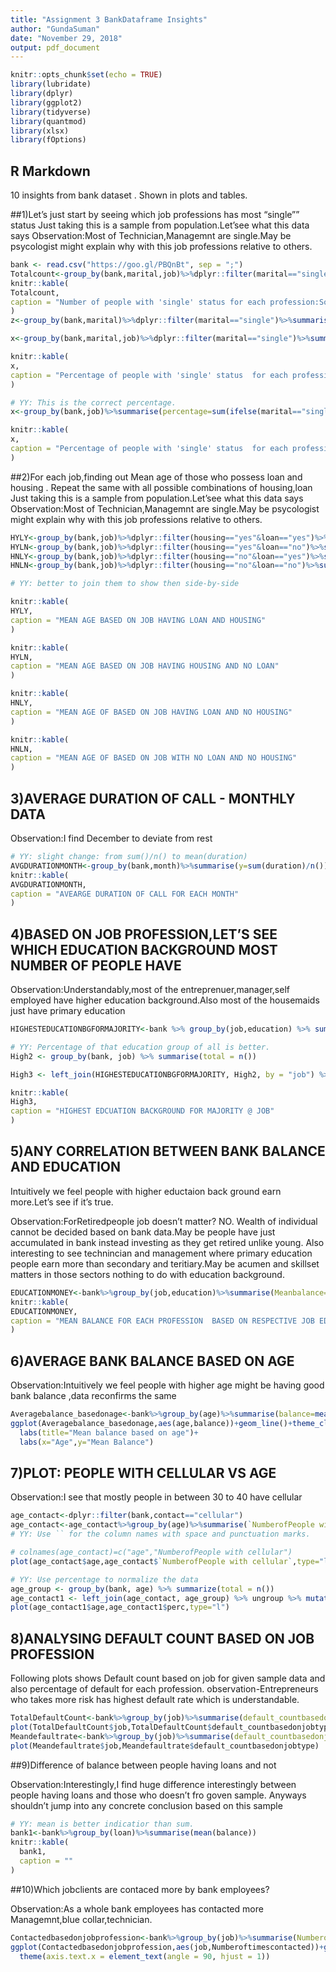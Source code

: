 ```yaml
---
title: "Assignment 3 BankDataframe Insights"
author: "GundaSuman"
date: "November 29, 2018"
output: pdf_document
---
```


```r
knitr::opts_chunk$set(echo = TRUE)
library(lubridate)
library(dplyr)
library(ggplot2)
library(tidyverse)
library(quantmod)
library(xlsx)
library(fOptions)
```

## R Markdown

10 insights from bank dataset .
Shown in plots and tables.

##1)Let's just start by seeing which job professions has most "single"" status
Just taking this is a sample from population.Let'see what this data says
Observation:Most of Technician,Managemnt are single.May be  psycologist might explain why with this job professions relative to others.
```r
bank <- read.csv("https://goo.gl/PBQnBt", sep = ";")
Totalcount<-group_by(bank,marital,job)%>%dplyr::filter(marital=="single")%>%summarise(count=n())%>%arrange(count)
knitr::kable(
Totalcount,
caption = "Number of people with 'single' status for each profession:Sorted"
)
z<-group_by(bank,marital)%>%dplyr::filter(marital=="single")%>%summarise(totalsingle=n())

x<-group_by(bank,marital,job)%>%dplyr::filter(marital=="single")%>%summarise(percentage=n()/1196)%>%arrange(percentage)

knitr::kable(
x,
caption = "Percentage of people with 'single' status  for each profession:Sorted"
)

# YY: This is the correct percentage.
x<-group_by(bank,job)%>%summarise(percentage=sum(ifelse(marital=="single", 1, 0)/n()))%>%arrange(percentage)

knitr::kable(
x,
caption = "Percentage of people with 'single' status  for each profession:Sorted"
)

```

##2)For each job,finding out Mean age of those who possess loan and housing . Repeat the same with all possible combinations of housing,loan
Just taking this is a sample from population.Let'see what this data says
Observation:Most of Technician,Managemnt are single.May be  psycologist might explain why with this job professions relative to others.
```r

HYLY<-group_by(bank,job)%>%dplyr::filter(housing=="yes"&loan=="yes")%>%summarise(x=mean(age))%>%arrange(x)
HYLN<-group_by(bank,job)%>%dplyr::filter(housing=="yes"&loan=="no")%>%summarise(x=mean(age))%>%arrange(x)
HNLY<-group_by(bank,job)%>%dplyr::filter(housing=="no"&loan=="yes")%>%summarise(x=mean(age))%>%arrange(x)
HNLN<-group_by(bank,job)%>%dplyr::filter(housing=="no"&loan=="no")%>%summarise(x=mean(age))%>%arrange(x)

# YY: better to join them to show then side-by-side

knitr::kable(
HYLY,
caption = "MEAN AGE BASED ON JOB HAVING LOAN AND HOUSING"
)

knitr::kable(
HYLN,
caption = "MEAN AGE BASED ON JOB HAVING HOUSING AND NO LOAN"
)

knitr::kable(
HNLY,
caption = "MEAN AGE OF BASED ON JOB HAVING LOAN AND NO HOUSING"
)

knitr::kable(
HNLN,
caption = "MEAN AGE OF BASED ON JOB WITH NO LOAN AND NO HOUSING"
)

```

## 3)AVERAGE DURATION OF CALL - MONTHLY DATA
Observation:I find December to  deviate from rest


```r
# YY: slight change: from sum()/n() to mean(duration)
AVGDURATIONMONTH<-group_by(bank,month)%>%summarise(y=sum(duration)/n())%>%arrange(y)
knitr::kable(
AVGDURATIONMONTH,
caption = "AVEARGE DURATION OF CALL FOR EACH MONTH"
)
```

## 4)BASED ON JOB PROFESSION,LET'S SEE WHICH EDUCATION BACKGROUND MOST NUMBER OF PEOPLE HAVE

Observation:Understandably,most of the entreprenuer,manager,self employed have higher education background.Also most of the housemaids just have primary education 


```r
HIGHESTEDUCATIONBGFORMAJORITY<-bank %>% group_by(job,education) %>% summarize(count = n()) %>% dplyr::filter(count == max(count))

# YY: Percentage of that education group of all is better.
High2 <- group_by(bank, job) %>% summarise(total = n())

High3 <- left_join(HIGHESTEDUCATIONBGFORMAJORITY, High2, by = "job") %>% ungroup() %>% mutate(perc = count / total) %>% arrange(perc) %>% select(-count, -total) %>% arrange(perc)

knitr::kable(
High3,
caption = "HIGHEST EDCUATION BACKGROUND FOR MAJORITY @ JOB"
)

```

## 5)ANY CORRELATION BETWEEN BANK BALANCE AND EDUCATION

Intuitively we feel people with higher eductaion back ground earn more.Let's see if it's true.

Observation:ForRetiredpeople job doesn't matter? NO. Wealth of individual cannot be decided based on bank data.May be people have just accumulated in bank instead investing as they get retired unlike young.
Also interesting to see technincian and management where primary education people earn more than secondary and teritiary.May be acumen and skillset matters in those sectors nothing to do with education background.


```r
EDUCATIONMONEY<-bank%>%group_by(job,education)%>%summarise(Meanbalance=mean(balance))
knitr::kable(
EDUCATIONMONEY,
caption = "MEAN BALANCE FOR EACH PROFESSION  BASED ON RESPECTIVE JOB EDUCATION"
)

```

## 6)AVERAGE BANK BALANCE BASED ON AGE

Observation:Intuitively we feel people with higher age might be having good bank balance ,data reconfirms the same


```r
Averagebalance_basedonage<-bank%>%group_by(age)%>%summarise(balance=mean(balance))
ggplot(Averagebalance_basedonage,aes(age,balance))+geom_line()+theme_classic()+
  labs(title="Mean balance based on age")+
  labs(x="Age",y="Mean Balance")
```

## 7)PLOT: PEOPLE WITH CELLULAR VS AGE

Observation:I see that mostly people in between 30 to 40 have cellular


```r
age_contact<-dplyr::filter(bank,contact=="cellular")
age_contact<-age_contact%>%group_by(age)%>%summarise(`NumberofPeople with cellular` = n())
# YY: Use `` for the column names with space and punctuation marks.

# colnames(age_contact)=c("age","NumberofPeople with cellular")
plot(age_contact$age,age_contact$`NumberofPeople with cellular`,type="l")

```

```r
# YY: Use percentage to normalize the data 
age_group <- group_by(bank, age) %>% summarize(total = n())
age_contact1 <- left_join(age_contact, age_group) %>% ungroup %>% mutate(perc = `NumberofPeople with cellular` / total)
plot(age_contact1$age,age_contact1$perc,type="l")
```

## 8)ANALYSING DEFAULT COUNT BASED ON  JOB PROFESSION

Following plots shows Default count based on job for given sample data  and also percentage of default  for  each profession.
observation-Entrepreneurs who takes more risk has highest default rate which is understandable.


```r
TotalDefaultCount<-bank%>%group_by(job)%>%summarise(default_countbasedonjobtype=sum(ifelse(default=="no",0,1)))
plot(TotalDefaultCount$job,TotalDefaultCount$default_countbasedonjobtype)
Meandefaultrate<-bank%>%group_by(job)%>%summarise(default_countbasedonjobtype=sum(ifelse(default=="no",0,1))/n())
plot(Meandefaultrate$job,Meandefaultrate$default_countbasedonjobtype)
```

##9)Difference of balance between people having loans and not 

Observation:Interestingly,I find huge difference interestingly between people having loans and those who doesn't fro goven sample. Anyways shouldn't jump into  any concrete conclusion based on this sample

```r
# YY: mean is better indicatior than sum.
bank1<-bank%>%group_by(loan)%>%summarise(mean(balance))
knitr::kable(
  bank1,
  caption = ""
)
```

##10)Which jobclients are contaced more by bank employees?

Observation:As a whole bank employees has contacted more  Managemnt,blue collar,technician. 

```r
Contactedbasedonjobprofession<-bank%>%group_by(job)%>%summarise(Numberoftimescontacted=sum(campaign))
ggplot(Contactedbasedonjobprofession,aes(job,Numberoftimescontacted))+geom_point()+theme_bw()+
  theme(axis.text.x = element_text(angle = 90, hjust = 1))
```
